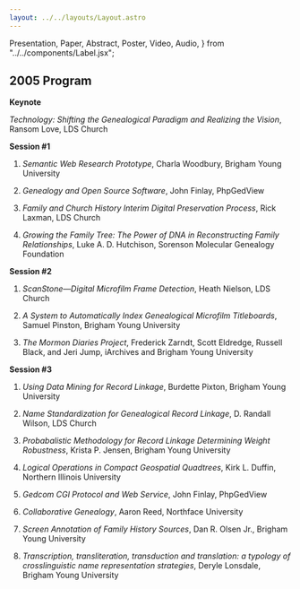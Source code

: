 ```yaml
---
layout: ../../layouts/Layout.astro
---
```


  Presentation,
  Paper,
  Abstract,
  Poster,
  Video,
  Audio,
} from "../../components/Label.jsx";

## 2005 Program

**Keynote**

_Technology: Shifting the Genealogical Paradigm and Realizing the Vision_,
Ransom Love, LDS
Church<Presentation url="/conf/2005/love-technology-presentation-fhtw2005.pdf" />

**Session #1**

1. _Semantic Web Research Prototype_, Charla Woodbury, Brigham Young
   University<Paper url="/conf/2005/woodbury-semantic-fhtw2005.pdf" /><Presentation url="/conf/2005/woodbury-semantic-presentation-fhtw2005.pdf" />

1. _Genealogy and Open Source Software_, John Finlay,
   PhpGedView<Paper url="/conf/2005/finlay-genealogy-fhtw2005.pdf" /><Presentation url="/conf/2005/finlay-genealogy-presentation-fhtw2005.pdf" />

1. _Family and Church History Interim Digital Preservation Process_, Rick
   Laxman, LDS
   Church<Paper url="/conf/2005/laxman-family-fhtw2005.pdf" /><Presentation url="/conf/2005/laxman-family-presentation-fhtw2005.pdf" />

1. _Growing the Family Tree: The Power of DNA in Reconstructing Family
   Relationships_, Luke A. D. Hutchison, Sorenson Molecular Genealogy
   Foundation<Paper url="/conf/2005/hutchison-growing-fhtw2005.pdf" /><Presentation url="/conf/2005/hutchison-growing-presentation-fhtw2005.pdf" />

**Session #2**

1. _ScanStone—Digital Microfilm Frame Detection_, Heath Nielson, LDS
   Church<Paper url="/conf/2005/nielson-scanstone-fhtw2005.pdf" /><Presentation url="/conf/2005/nielson-scanstone-presentation-fhtw2005.pdf" />

1. _A System to Automatically Index Genealogical Microfilm Titleboards_, Samuel
   Pinston, Brigham Young
   University<Paper url="/conf/2005/pinston-system-fhtw2005.pdf" /><Presentation url="/conf/2005/pinston-system-presentation-fhtw2005.pdf" />

1. _The Mormon Diaries Project_, Frederick Zarndt, Scott Eldredge, Russell
   Black, and Jeri Jump, iArchives and Brigham Young
   University<Paper url="/conf/2005/zarndt-mormon-fhtw2005.pdf" /><Presentation url="/conf/2005/zarndt-mormon-presentation-fhtw2005.pdf" />

**Session #3**

1. _Using Data Mining for Record Linkage_, Burdette Pixton, Brigham Young
   University<Paper url="/conf/2005/pixton-using-fhtw2005.pdf" /><Presentation url="/conf/2005/pixton-using-presentation-fhtw2005.pdf" />

1. _Name Standardization for Genealogical Record Linkage_, D. Randall Wilson,
   LDS
   Church<Paper url="/conf/2005/wilson-name-fhtw2005.pdf" /><Presentation url="/conf/2005/wilson-name-presentation-fhtw2005.pdf" />

1. _Probabalistic Methodology for Record Linkage Determining Weight Robustness_,
   Krista P. Jensen, Brigham Young
   University<Paper url="/conf/2005/jensen-probabalistic-fhtw2005.pdf" /><Presentation url="/conf/2005/jensen-probabalistic-presentation-fhtw2005.pdf" />

1. _Logical Operations in Compact Geospatial Quadtrees_, Kirk L. Duffin,
   Northern Illinois
   University<Paper url="/conf/2005/duffin-logical-fhtw2005.pdf" /><Presentation url="/conf/2005/duffin-logical-presentation-fhtw2005.pdf" />

1. _Gedcom CGI Protocol and Web Service_, John Finlay,
   PhpGedView<Paper url="/conf/2005/finlay-gedcom-fhtw2005.pdf" /><Presentation url="/conf/2005/finlay-gedcom-presentation-fhtw2005.pdf" />

1. _Collaborative Genealogy_, Aaron Reed, Northface
   University<Paper url="/conf/2005/reed-collaborative-fhtw2005.pdf" /><Presentation url="/conf/2005/reed-collaborative-presentation-fhtw2005.pdf" />

1. _Screen Annotation of Family History Sources_, Dan R. Olsen Jr., Brigham
   Young
   University<Paper url="/conf/2005/olsen-screen-fhtw2005.pdf" /><Presentation url="/conf/2005/reed-olsen-screen-fhtw2005.pdf" />

1. _Transcription, transliteration, transduction and translation: a typology of
   crosslinguistic name representation strategies_, Deryle Lonsdale, Brigham
   Young
   University<Paper url="/conf/2005/lonsdale-transcription-fhtw2005.pdf" /><Presentation url="/conf/2005/lonsdale-transcription-presentation-fhtw2005.pdf" />
